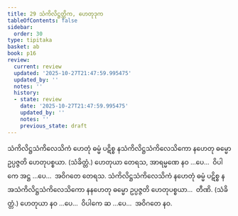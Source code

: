 ```yaml
---
title: 29 သံကိလိဋ္ဌတ္တိက, ဟေတုဒုက
tableOfContents: false
sidebar:
  order: 30
type: tipitaka
basket: ab
book: p16
review:
  current: review
  updated: '2025-10-27T21:47:59.995475'
  updated_by: ''
  notes: ''
  history:
  - state: review
    date: '2025-10-27T21:47:59.995475'
    updated_by: ''
    notes: ''
    previous_state: draft
---
```



<ReviewStatus review={frontmatter.review} showDetails={true} />

<HypothesisAnnotation frontmatter={frontmatter} />

<DynamicBreadcrumb />

<Division number="71" book="p16" e="ch" v="40" p="268">

<Paragraph number="191" book="p16">
သံကိလိဋ္ဌသံကိလေသိကံ ဟေတုံ ဓမ္မံ ပဋိစ္စ နသံကိလိဋ္ဌသံကိလေသိကော နဟေတု ဓမ္မော ဥပ္ပဇ္ဇတိ ဟေတုပစ္စယာ. (သံခိတ္တံ.) ဟေတုယာ တေရသ, အာရမ္မဏေ နဝ …ပေ…  ဝိပါကေ အဋ္ဌ …ပေ…  အဝိဂတေ တေရသ.
</Paragraph>

<Paragraph number="192" book="p16">
သံကိလိဋ္ဌသံကိလေသိကံ နဟေတုံ ဓမ္မံ ပဋိစ္စ နအသံကိလိဋ္ဌသံကိလေသိကော နနဟေတု ဓမ္မော ဥပ္ပဇ္ဇတိ ဟေတုပစ္စယာ…  တီဏိ. (သံခိတ္တံ.) ဟေတုယာ နဝ …ပေ…  ဝိပါကေ ဆ …ပေ…  အဝိဂတေ နဝ.
</Paragraph>
</Division>